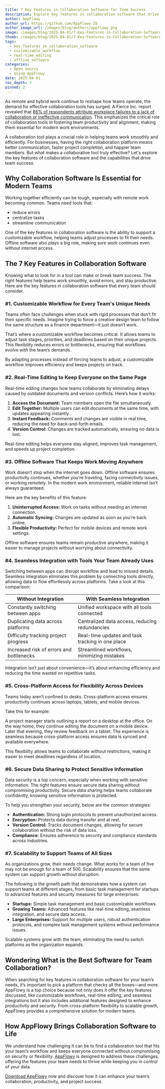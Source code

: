 ```yaml
---
title: 7 Key Features in Collaboration Software for Team Success
description: Explore key features in collaboration software that drive team success. From real-time editing to secure data sharing, find tools to boost productivity.
author: AppFlowy
author_url: https://github.com/AppFlowy-IO
author_image_url: /images/blog/authors/appflowy.png
image: /images/blog/2025-04-01/7-Key-Features-in-Collaboration-Software-for-Team-Success.png
thumb: /images/blog/2025-04-01/7-Key-Features-in-Collaboration-Software-for-Team-Success.png
tags:
  - key_features_in_collaboration_software
  - customizable_workflow
  - real-time_editing
  - offline_software
categories:
  - Open source
  - Using AppFlowy
date: 2025-04-01
toc_depth: 3
pinned: 2
---
```

As remote and hybrid work continue to reshape how teams operate, the demand for effective collaboration tools has surged. A Fierce Inc. report revealed that [86% of respondents attribute workplace failures to a lack of collaboration or ineffective communication](https://www.runn.io/blog/teamwork-statistics). This emphasizes the critical role of collaboration tools in fostering team productivity and alignment, making them essential for modern work environments.

A collaboration tool plays a crucial role in helping teams work smoothly and efficiently. For businesses, having the right collaboration platform means better communication, faster project completion, and happier team members. But what makes a collaborative tool truly effective? Let's explore the key features of collaboration software and the capabilities that drive team success.

## **Why Collaboration Software Is Essential for Modern Teams**

Working together efficiently can be tough, especially with remote work becoming common. Teams need tools that:

* reduce errors  
* centralize tasks  
* streamline communication

One of the key features in collaboration software is the ability to support a customizable workflow, helping teams adjust processes to fit their needs. Offline software also plays a big role, making sure work continues even without internet access.

## **The 7 Key Features in Collaboration Software**

Knowing what to look for in a tool can make or break team success. The right features help teams work smoothly, avoid errors, and stay productive. Here are the key features in collaboration software that every team should consider.

### **\#1. Customizable Workflow for Every Team's Unique Needs** 

Teams often face challenges when stuck with rigid processes that don’t fit their specific needs. Imagine trying to force a creative design team to follow the same structure as a finance department—it just doesn’t work.

That’s where a customizable workflow becomes critical. It allows teams to adjust task stages, priorities, and deadlines based on their unique projects. This flexibility reduces errors or bottlenecks, ensuring that workflows evolve with the team’s demands.

By adapting processes instead of forcing teams to adjust, a customizable workflow improves efficiency and keeps projects on track.

### **\#2. Real-Time Editing to Keep Everyone on the Same Page**

Real-time editing changes how teams collaborate by eliminating delays caused by outdated documents and version conflicts. Here’s how it works:

1. **Access the Document:** Team members open the file simultaneously.  
2. **Edit Together:** Multiple users can edit documents at the same time, with updates appearing instantly.  
3. **Instant Feedback:** Comments and changes are visible in real time, reducing the need for back-and-forth emails.  
4. **Version Control:** Changes are tracked automatically, ensuring no data is lost.

Real-time editing helps everyone stay aligned, improves task management, and speeds up project completion.

### **\#3. Offline Software That Keeps Work Moving Anywhere**

Work doesn’t stop when the internet goes down. Offline software ensures productivity continues, whether you're traveling, facing connectivity issues, or working remotely. In the modern work environment, reliable internet isn’t always guaranteed.

Here are the key benefits of this feature:

1. **Uninterrupted Access:** Work on tasks without needing an internet connection.  
2. **Automatic Syncing:** Changes are updated as soon as you’re back online.  
3. **Flexible Productivity:** Perfect for mobile devices and remote work settings.

Offline software ensures teams remain productive anywhere, making it easier to manage projects without worrying about connectivity.

### **\#4. Seamless Integration with Tools Your Team Already Uses**

Switching between apps can disrupt workflow and lead to missed details. Seamless integration eliminates this problem by connecting tools directly, allowing data to flow effortlessly across platforms. Take a look at this comparison:

| Without Integration | With Seamless Integration |
| ----- | ----- |
| Constantly switching between apps | Unified workspace with all tools connected |
| Duplicating data across platforms | Centralized data access, reducing redundancies |
| Difficulty tracking project progress | Real-time updates and task tracking in one place |
| Increased risk of errors and bottlenecks | Streamlined workflows, minimizing mistakes |

Integration isn’t just about convenience—it’s about enhancing efficiency and reducing the time wasted on repetitive tasks.

### **\#5. Cross-Platform Access for Flexibility Across Devices**

Teams today aren’t confined to desks. Cross-platform access ensures productivity continues across laptops, tablets, and mobile devices.

Take this for example: 

A project manager starts outlining a report on a desktop at the office. On the way home, they continue editing the document on a mobile device. Later that evening, they review feedback on a tablet. The experience is seamless because cross-platform access ensures data is synced and available everywhere.

This flexibility allows teams to collaborate without restrictions, making it easier to meet deadlines regardless of location.

### **\#6. Secure Data Sharing to Protect Sensitive Information** 

Data security is a top concern, especially when working with sensitive information. The right features ensure secure data sharing without compromising productivity. Secure data sharing helps teams collaborate confidently, knowing sensitive information is protected.

To help you strengthen your security, below are the common strategies:

* **Authentication:** Strong login protocols to prevent unauthorized access.  
* **Encryption:** Protects data during transfer and at rest.  
* **Version Control:** Tracks document changes, allowing for secure collaboration without the risk of data loss.  
* **Compliance:** Ensures adherence to security and compliance standards across industries.

### **\#7. Scalability to Support Teams of All Sizes** 

As organizations grow, their needs change. What works for a team of five may not be enough for a team of 500\. Scalability ensures that the same system can support growth without disruption.

The following is the growth path that demonstrates how a system can support teams at different stages, from basic task management for startups to advanced features and security measures for large enterprises:

* **Startups:** Simple task management and basic customizable workflows.  
* **Growing Teams:** Advanced features like real-time editing, seamless integration, and secure data access.  
* **Large Enterprises:** Support for multiple users, robust authentication protocols, and complex task management systems without performance issues.

Scalable systems grow with the team, eliminating the need to switch platforms as the organization expands.

## **Wondering What is the Best Software for Team Collaboration?**

When searching for key features in collaboration software for your team’s needs, it’s important to pick a platform that checks all the boxes—and more. AppFlowy is a top choice because not only does it offer the key features discussed, like customizable workflows, real-time editing, and seamless integrations but it also includes additional features designed to enhance productivity and security. From cross-platform flexibility to scalable growth, AppFlowy provides a comprehensive solution for modern teams.

## **How AppFlowy Brings Collaboration Software to Life**

We understand how challenging it can be to find a collaboration tool that fits your team’s workflow and keeps everyone connected without compromising on security or flexibility. [AppFlowy](https://appflowy.com/) is designed to address these challenges, offering the features your team needs to thrive while keeping you in control of your data.

[Download AppFlowy](https://appflowy.com/download) now and discover how it can enhance your team’s collaboration, productivity, and project success.

